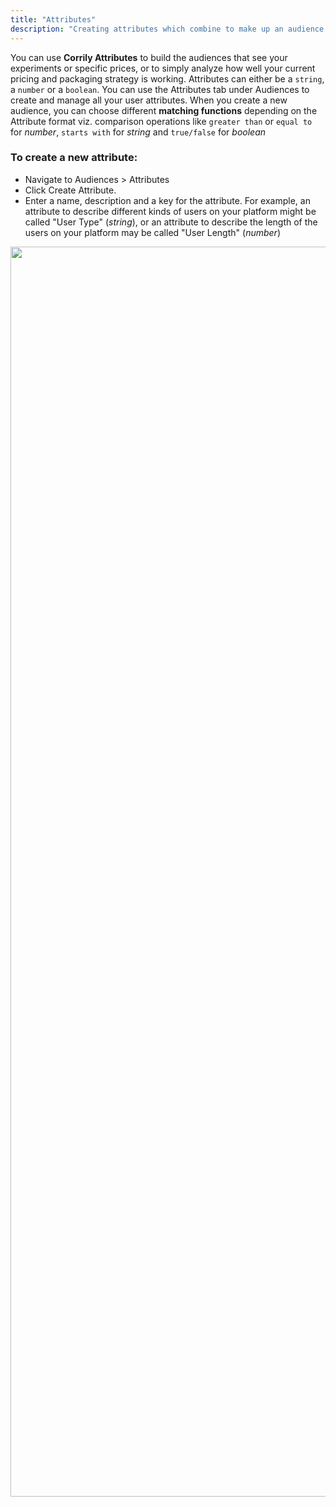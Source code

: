 ```yaml
---
title: "Attributes"
description: "Creating attributes which combine to make up an audience."
---
```


You can use **Corrily Attributes** to build the audiences that see your experiments or specific prices, or to simply
analyze how well your current pricing and packaging strategy is working. Attributes can either be a `string`,
a `number` or a `boolean`. You can use the Attributes tab under Audiences to create and manage all your user attributes.
When you create a new audience, you can choose different **matching functions** depending on the Attribute format viz.
comparison operations like `greater than` or `equal to` for *number*, `starts with` for *string* and `true/false` for *boolean*

<h3>To create a new attribute:</h3>

* Navigate to Audiences > Attributes
* Click Create Attribute.
* Enter a name, description and a key for the attribute. For example, an attribute to describe different kinds of users
on your platform might be called "User Type" (*string*), or an attribute to describe the length of the users on your platform
may be called "User Length" (*number*)

<img src="../img/Create_attribute.png" width ="2000" />